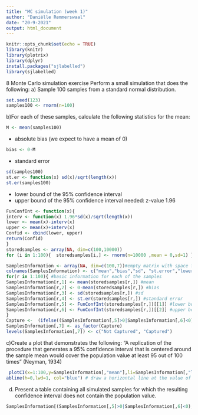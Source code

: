 ```yaml
---
title: "MC simulation (week 1)"
author: "Daniëlle Remmerswaal"
date: "20-9-2021"
output: html_document
---
```


```r
knitr::opts_chunk$set(echo = TRUE)
library(knitr)
library(plotrix)
library(dplyr)
install.packages("sjlabelled")
library(sjlabelled)
```

8 Monte Carlo simulation exercise
Perform a small simulation that does the following:
a) Sample 100 samples from a standard normal distribution.
```r
set.seed(123)
samples100 <- rnorm(n=100)
```

b)For each of these samples, calculate the following statistics for the mean:
```r
M <- mean(samples100)
```

* absolute bias (we expect to have a mean of 0)
```r
bias <- 0-M
```

* standard error
```r
sd(samples100)
st.er <- function(x) sd(x)/sqrt(length(x))
st.er(samples100)
```

* lower bound of the 95% confidence interval
* upper bound of the 95% confidence interval
needed: z-value 1.96
```r

FunConfInt <- function(x){
interv <- function(x) 1.96*sd(x)/sqrt(length(x))
lower <- mean(x)-interv(x)
upper <- mean(x)+interv(x) 
Confid <- cbind(lower, upper)
return(Confid)
}
storedsamples <- array(NA, dim=c(100,10000))
for (i in 1:100){  storedsamples[i,] <- rnorm(n=10000 ,mean = 0,sd=1) } #per row a replicated dataset of 1000 values from the standard normal distribution

SamplesInformation <- array(NA, dim=c(100,7))#empty matrix with space for in each row information for one simulated dataset 
colnames(SamplesInformation) <- c("mean","bias","sd", "st.error","lower.bound", "upper.bound","Capture")#give names to column vector 
for(r in 1:100){ #basic information for each of the samples
SamplesInformation[r,1] <- mean(storedsamples[r,]) #mean
SamplesInformation[r,2] <- 0-mean(storedsamples[r,]) #bias
SamplesInformation[r,3] <- sd(storedsamples[r,]) #sd
SamplesInformation[r,4] <- st.er(storedsamples[r,]) #standard error
SamplesInformation[r,5] <- FunConfInt(storedsamples[r,])[[1]] #lower bound
SamplesInformation[r,6] <- FunConfInt(storedsamples[r,])[[2]] #upper bound
}
Capture <-  (ifelse((SamplesInformation[,5]>0|SamplesInformation[,6]<0), 0, 1))
SamplesInformation[,7] <- as_factor(Capture)
levels(SamplesInformation[,7]) <- c("Not Captured", "Captured")

```


c)Create a plot that demonstrates the following:
“A replication of the procedure that generates a 95% confidence interval that is centered around the sample mean would cover the population value at least 95 out of 100 times” (Neyman, 1934)
```r

 plotCI(x=1:100,y=SamplesInformation[,"mean"],li=SamplesInformation[,"lower.bound"],ui=SamplesInformation[,"upper.bound"],col=SamplesInformation[,7],lwd=1, xlab= "1:numreps",ylab="", main = "95% CI around 100 sample mean of 10.000 points \nfrom standard normal distribution") # plot the confidence intervals. The first row of ci, namely ci[1,], has the left end points. The second row of ci, namely ci[2,], has the right end points.
abline(h=0,lwd=1, col="blue") # draw a horizontal line at the value of the true mean, zero 

```


d) Present a table containing all simulated samples for which the resulting confidence interval does not contain the population value.
```r
SamplesInformation[(SamplesInformation[,5]>0|SamplesInformation[,6]<0),]

```

